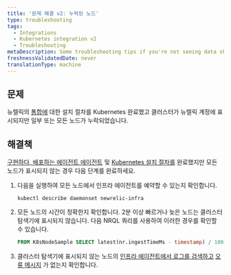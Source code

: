 ```yaml
---
title: '문제 해결 v2: 누락된 노드'
type: troubleshooting
tags:
  - Integrations
  - Kubernetes integration v2
  - Troubleshooting
metaDescription: Some troubleshooting tips if you're not seeing data show up for your New Relic's Kubernetes integration.
freshnessValidatedDate: never
translationType: machine
---
```


## 문제

뉴렐릭의 [통합에](/install/kubernetes/) 대한 설치 절차를 Kubernetes 완료했고 클러스터가 뉴렐릭 계정에 표시되지만 일부 또는 모든 노드가 누락되었습니다.

## 해결책

[구현하다, 배포하는 에이전트 에이전트](/docs/infrastructure/infrastructure-monitoring/get-started/choose-infra-install-method/) 및 [Kubernetes 설치 절차를](/install/kubernetes/) 완료했지만 모든 노드가 표시되지 않는 경우 다음 단계를 완료하세요.

1. 다음을 실행하여 모든 노드에서 인프라 에이전트를 예약할 수 있는지 확인합니다.

   ```shell
   kubectl describe daemonset newrelic-infra
   ```

2. 모든 노드의 시간이 정확한지 확인합니다. 2분 이상 빠르거나 늦은 노드는 클러스터 탐색기에 표시되지 않습니다. 다음 NRQL 쿼리를 사용하여 이러한 경우를 확인할 수 있습니다.

   ```sql
   FROM K8sNodeSample SELECT latest(nr.ingestTimeMs - timestamp) / 1000 AS 'Clock offset seconds' FACET nodeName LIMIT max SINCE 1 DAY AGO
   ```

3. 클러스터 탐색기에 표시되지 않는 노드의 [인프라 에이전트에서 로그를 검색하고](/docs/kubernetes-pixie/kubernetes-integration/advanced-configuration/k8s-version2/overview/#logs-version2) [오류 메시지](/docs/kubernetes-pixie/kubernetes-integration/advanced-configuration/k8s-version2/errors/) 가 없는지 확인합니다.
